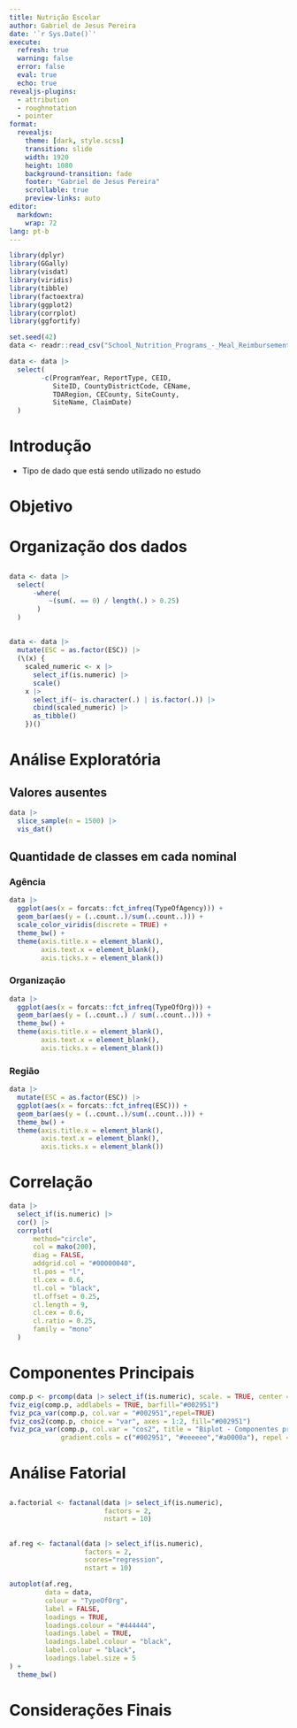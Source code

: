 ```yaml
---
title: Nutrição Escolar
author: Gabriel de Jesus Pereira
date: '`r Sys.Date()`'
execute:
  refresh: true
  warning: false
  error: false
  eval: true
  echo: true
revealjs-plugins:
  - attribution 
  - roughnotation
  - pointer
format: 
  revealjs:
    theme: [dark, style.scss]
    transition: slide
    width: 1920
    height: 1080
    background-transition: fade
    footer: "Gabriel de Jesus Pereira"
    scrollable: true
    preview-links: auto
editor:
  markdown:
    wrap: 72
lang: pt-b
---
```


```r
library(dplyr)
library(GGally)
library(visdat)
library(viridis)
library(tibble)
library(factoextra)
library(ggplot2)
library(corrplot)
library(ggfortify)
```

```r
set.seed(42)
data <- readr::read_csv("School_Nutrition_Programs_-_Meal_Reimbursement_Information_-_Program_Year_2022-2023_20240210.csv")
```


```r
data <- data |>
  select(
        -c(ProgramYear, ReportType, CEID,
           SiteID, CountyDistrictCode, CEName,
           TDARegion, CECounty, SiteCounty,
           SiteName, ClaimDate)
  )
```

# Introdução

- Tipo de dado que está sendo utilizado no estudo

# Objetivo

# Organização dos dados

## {auto-animate="true"}

```r
data <- data |>
  select(
      -where(
          ~(sum(. == 0) / length(.) > 0.25)
       )
  )
```

## {auto-animate="true"}

```r
data <- data |>
  mutate(ESC = as.factor(ESC)) |>
  (\(x) {
    scaled_numeric <- x |> 
      select_if(is.numeric) |>
      scale()
    x |>
      select_if(~ is.character(.) | is.factor(.)) |>
      cbind(scaled_numeric) |>
      as_tibble()
    })()
```

# Análise Exploratória

## Valores ausentes

```r
data |> 
  slice_sample(n = 1500) |> 
  vis_dat()
```

## Quantidade de classes em cada nominal

::: {.panel-tabset}

### Agência

```r
data |> 
  ggplot(aes(x = forcats::fct_infreq(TypeOfAgency))) +
  geom_bar(aes(y = (..count..)/sum(..count..))) +
  scale_color_viridis(discrete = TRUE) +
  theme_bw() +
  theme(axis.title.x = element_blank(),
        axis.text.x = element_blank(),
        axis.ticks.x = element_blank())
```

### Organização

```r
data |> 
  ggplot(aes(x = forcats::fct_infreq(TypeOfOrg))) +
  geom_bar(aes(y = (..count..) / sum(..count..))) +
  theme_bw() +
  theme(axis.title.x = element_blank(),
        axis.text.x = element_blank(),
        axis.ticks.x = element_blank())
```

### Região

```r
data |> 
  mutate(ESC = as.factor(ESC)) |>
  ggplot(aes(x = forcats::fct_infreq(ESC))) +
  geom_bar(aes(y = (..count..)/sum(..count..))) +
  theme_bw() +
  theme(axis.title.x = element_blank(),
        axis.text.x = element_blank(),
        axis.ticks.x = element_blank())
```

:::

# Correlação

```r
data |>
  select_if(is.numeric) |>
  cor() |>
  corrplot(
      method="circle",
      col = mako(200),
      diag = FALSE,
      addgrid.col = "#00000040",
      tl.pos = "l",
      tl.cex = 0.6,
      tl.col = "black",
      tl.offset = 0.25,
      cl.length = 9,
      cl.cex = 0.6,
      cl.ratio = 0.25,
      family = "mono"
  )
```

# Componentes Principais

```r
comp.p <- prcomp(data |> select_if(is.numeric), scale. = TRUE, center = TRUE, tol=0)
fviz_eig(comp.p, addlabels = TRUE, barfill="#002951")
fviz_pca_var(comp.p, col.var = "#002951",repel=TRUE)
fviz_cos2(comp.p, choice = "var", axes = 1:2, fill="#002951")
fviz_pca_var(comp.p, col.var = "cos2", title = "Biplot - Componentes principais",
             gradient.cols = c("#002951", "#eeeeee","#a0000a"), repel = TRUE)
```

# Análise Fatorial

##

```r
a.factorial <- factanal(data |> select_if(is.numeric), 
                        factors = 2,
                        nstart = 10)
```

##

```r
af.reg <- factanal(data |> select_if(is.numeric),
                   factors = 2,
                   scores="regression", 
                   nstart = 10)
```

```r
autoplot(af.reg,
         data = data,
         colour = "TypeOfOrg",
         label = FALSE,
         loadings = TRUE,
         loadings.colour = "#444444",
         loadings.label = TRUE,
         loadings.label.colour = "black",
         label.colour = "black",
         loadings.label.size = 5
) +
  theme_bw()
```

# Considerações Finais
